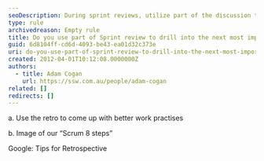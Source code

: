 ```yaml
---
seoDescription: During sprint reviews, utilize part of the discussion to drill down into the next most important task in your list.
type: rule
archivedreason: Empty rule
title: Do you use part of Sprint review to drill into the next most important number in this list?
guid: 6d8104ff-cd6d-4093-be43-ea01d32c373e
uri: do-you-use-part-of-sprint-review-to-drill-into-the-next-most-important-number-in-this-list
created: 2012-04-01T10:12:08.0000000Z
authors:
  - title: Adam Cogan
    url: https://ssw.com.au/people/adam-cogan
related: []
redirects: []
---
```


a. Use the retro to come up with better work practises

b. Image of our “Scrum 8 steps”

Google: Tips for Retrospective
